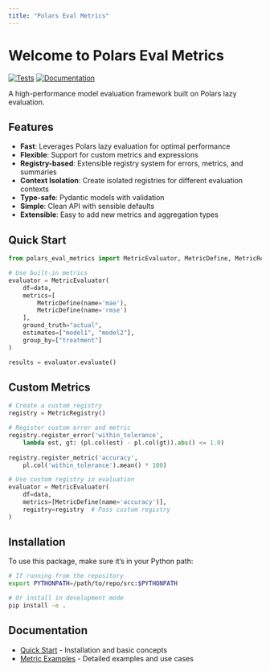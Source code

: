 ```yaml
---
title: "Polars Eval Metrics"
---
```


# Welcome to Polars Eval Metrics

[![Tests](https://github.com/elong0527/demo_eval_metric/actions/workflows/test.yml/badge.svg)](https://github.com/elong0527/demo_eval_metric/actions/workflows/test.yml)
[![Documentation](https://github.com/elong0527/demo_eval_metric/actions/workflows/docs.yml/badge.svg)](https://github.com/elong0527/demo_eval_metric/actions/workflows/docs.yml)

A high-performance model evaluation framework built on Polars lazy evaluation.

## Features

- **Fast**: Leverages Polars lazy evaluation for optimal performance
- **Flexible**: Support for custom metrics and expressions
- **Registry-based**: Extensible registry system for errors, metrics, and summaries
- **Context Isolation**: Create isolated registries for different evaluation contexts
- **Type-safe**: Pydantic models with validation
- **Simple**: Clean API with sensible defaults
- **Extensible**: Easy to add new metrics and aggregation types

## Quick Start

```python
from polars_eval_metrics import MetricEvaluator, MetricDefine, MetricRegistry

# Use built-in metrics
evaluator = MetricEvaluator(
    df=data,
    metrics=[
        MetricDefine(name='mae'),
        MetricDefine(name='rmse')
    ],
    ground_truth="actual",
    estimates=["model1", "model2"],
    group_by=["treatment"]
)

results = evaluator.evaluate()
```

## Custom Metrics

```python
# Create a custom registry
registry = MetricRegistry()

# Register custom error and metric
registry.register_error('within_tolerance', 
    lambda est, gt: (pl.col(est) - pl.col(gt)).abs() <= 1.0)
    
registry.register_metric('accuracy',
    pl.col('within_tolerance').mean() * 100)

# Use custom registry in evaluation
evaluator = MetricEvaluator(
    df=data,
    metrics=[MetricDefine(name='accuracy')],
    registry=registry  # Pass custom registry
)
```

## Installation

To use this package, make sure it's in your Python path:

```bash
# If running from the repository
export PYTHONPATH=/path/to/repo/src:$PYTHONPATH

# Or install in development mode
pip install -e .
```

## Documentation

- [Quick Start](quickstart.qmd) - Installation and basic concepts
- [Metric Examples](metric.qmd) - Detailed examples and use cases